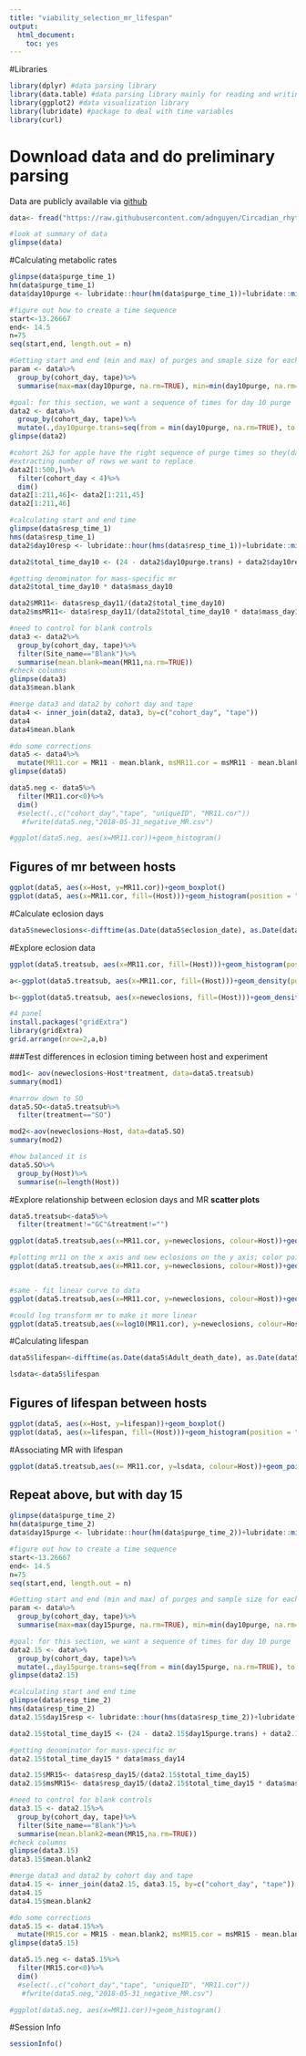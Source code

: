 ```yaml
---
title: "viability_selection_mr_lifespan"
output: 
  html_document: 
    toc: yes
---
```


#Libraries
```r
library(dplyr) #data parsing library
library(data.table) #data parsing library mainly for reading and writing out
library(ggplot2) #data visualization library
library(lubridate) #package to deal with time variables
library(curl)
```

# Download data and do preliminary parsing
Data are publicly available via [github](https://raw.githubusercontent.com/adnguyen/Circadian_rhythm_runs_seasonal_timing/master/Data/2018-05-30_rhagoletis_masterdata_data_slice.csv)
```r
data<- fread("https://raw.githubusercontent.com/adnguyen/Circadian_rhythm_runs_seasonal_timing/master/Data/2018-05-30_rhagoletis_masterdata_data_slice.csv")

#look at summary of data
glimpse(data)
```

#Calculating metabolic rates
```r
glimpse(data$purge_time_1)
hm(data$purge_time_1)
data$day10purge <- lubridate::hour(hm(data$purge_time_1))+lubridate::minute(hm(data$purge_time_1))/60

#figure out how to create a time sequence
start<-13.26667
end<- 14.5
n=75
seq(start,end, length.out = n)

#Getting start and end (min and max) of purges and smaple size for each host, cohort day, and tape
param <- data%>%
  group_by(cohort_day, tape)%>%
  summarise(max=max(day10purge, na.rm=TRUE), min=min(day10purge, na.rm=TRUE), n=length(cohort_day))

#goal: for this section, we want a sequence of times for day 10 purge
data2 <- data%>%
  group_by(cohort_day, tape)%>%
  mutate(.,day10purge.trans=seq(from = min(day10purge, na.rm=TRUE), to = max(day10purge, na.rm=TRUE), length.out = length(Host)))
glimpse(data2)

#cohort 2&3 for apple have the right sequence of purge times so they(day10purge) need to be replaced into corresponding day10purge.trans column
#extracting number of rows we want to replace
data2[1:500,]%>%
  filter(cohort_day < 4)%>%
  dim()
data2[1:211,46]<- data2[1:211,45]
data2[1:211,46]

#calculating start and end time
glimpse(data$resp_time_1)
hms(data$resp_time_1)
data2$day10resp <- lubridate::hour(hms(data$resp_time_1))+lubridate::minute(hms(data$resp_time_1))/60

data2$total_time_day10 <- (24 - data2$day10purge.trans) + data2$day10resp

#getting denominator for mass-specific mr
data2$total_time_day10 * data$mass_day10

data2$MR11<- data$resp_day11/(data2$total_time_day10)
data2$msMR11<- data$resp_day11/(data2$total_time_day10 * data$mass_day10)

#need to control for blank controls
data3 <- data2%>%
  group_by(cohort_day, tape)%>%
  filter(Site_name=="Blank")%>%
  summarise(mean.blank=mean(MR11,na.rm=TRUE))
#check columns
glimpse(data3)
data3$mean.blank

#merge data3 and data2 by cohort day and tape
data4 <- inner_join(data2, data3, by=c("cohort_day", "tape"))
data4
data4$mean.blank

#do some corrections
data5 <- data4%>%
  mutate(MR11.cor = MR11 - mean.blank, msMR11.cor = msMR11 - mean.blank)
glimpse(data5)

data5.neg <- data5%>% 
  filter(MR11.cor<0)%>%
  dim()
  #select(.,c("cohort_day","tape", "uniqueID", "MR11.cor"))
   #fwrite(data5.neg,"2018-05-31_negative_MR.csv")

#ggplot(data5.neg, aes(x=MR11.cor))+geom_histogram()
```

## Figures of mr between hosts
```r
ggplot(data5, aes(x=Host, y=MR11.cor))+geom_boxplot()
ggplot(data5, aes(x=MR11.cor, fill=(Host)))+geom_histogram(position = "identity", alpha=.5)
```
#Calculate eclosion days
```r
data5$neweclosions<-difftime(as.Date(data5$eclosion_date), as.Date(data5$Eclosion_reference_date),units=c("days"))+15
```
#Explore eclosion data
```r
ggplot(data5.treatsub, aes(x=MR11.cor, fill=(Host)))+geom_histogram(position = "identity", alpha=.5)+facet_grid(.~treatment)

a<-ggplot(data5.treatsub, aes(x=MR11.cor, fill=(Host)))+geom_density(position = "identity", alpha=.5)+facet_grid(.~treatment)

b<-ggplot(data5.treatsub, aes(x=neweclosions, fill=(Host)))+geom_density(position = "identity", alpha=.5)+facet_grid(.~treatment)

#4 panel
install.packages("gridExtra")
library(gridExtra)
grid.arrange(nrow=2,a,b)

```
###Test differences in eclosion timing between host and experiment
```r
mod1<- aov(neweclosions~Host*treatment, data=data5.treatsub)
summary(mod1)

#narrow down to SO
data5.SO<-data5.treatsub%>%
  filter(treatment=="SO")

mod2<-aov(neweclosions~Host, data=data5.SO)
summary(mod2)

#how balanced it is
data5.SO%>%
  group_by(Host)%>%
  summarise(n=length(Host))
```
#Explore relationship between eclosion days and MR
**scatter plots**
```r

data5.treatsub<-data5%>%
  filter(treatment!="GC"&treatment!="")

ggplot(data5.treatsub,aes(x=MR11.cor, y=neweclosions, colour=Host))+geom_point()+stat_smooth(method="loess")+facet_grid(.~treatment)

#plotting mr11 on the x axis and new eclosions on the y axis; color points by host, fit curve to data
ggplot(data5.treatsub,aes(x=MR11.cor, y=neweclosions, colour=Host))+geom_point()+stat_smooth(method="loess")


#same - fit linear curve to data
ggplot(data5.treatsub,aes(x=MR11.cor, y=neweclosions, colour=Host))+geom_point()+stat_smooth(method="lm")

#could log transform mr to make it more linear
ggplot(data5.treatsub,aes(x=log10(MR11.cor), y=neweclosions, colour=Host))+geom_point()+stat_smooth(method="lm") + xlim(-3.2,-.5)
```

#Calculating lifespan
```r
data5$lifespan<-difftime(as.Date(data5$Adult_death_date), as.Date(data5$eclosion_date),units=c("days"))

lsdata<-data5$lifespan
```

## Figures of lifespan between hosts
```r

ggplot(data5, aes(x=Host, y=lifespan))+geom_boxplot()
ggplot(data5, aes(x=lifespan, fill=(Host)))+geom_histogram(position = "identity", alpha=.5)

```

#Associating MR with lifespan
```r
ggplot(data5.treatsub,aes(x= MR11.cor, y=lsdata, colour=Host))+geom_point()+stat_smooth(method="loess")

```


## Repeat above, but with day 15
```r
glimpse(data$purge_time_2)
hm(data$purge_time_2)
data$day15purge <- lubridate::hour(hm(data$purge_time_2))+lubridate::minute(hm(data$purge_time_2))/60

#figure out how to create a time sequence
start<-13.26667
end<- 14.5
n=75
seq(start,end, length.out = n)

#Getting start and end (min and max) of purges and sample size for each host, cohort day, and tape
param <- data%>%
  group_by(cohort_day, tape)%>%
  summarise(max=max(day15purge, na.rm=TRUE), min=min(day10purge, na.rm=TRUE), n=length(cohort_day))

#goal: for this section, we want a sequence of times for day 10 purge
data2.15 <- data%>%
  group_by(cohort_day, tape)%>%
  mutate(.,day15purge.trans=seq(from = min(day15purge, na.rm=TRUE), to = max(day15purge, na.rm=TRUE), length.out = length(Host)))
glimpse(data2.15)

#calculating start and end time
glimpse(data$resp_time_2)
hms(data$resp_time_2)
data2.15$day15resp <- lubridate::hour(hms(data$resp_time_2))+lubridate::minute(hms(data$resp_time_2))/60

data2.15$total_time_day15 <- (24 - data2.15$day15purge.trans) + data2.15$day15resp

#getting denominator for mass-specific mr
data2.15$total_time_day15 * data$mass_day14

data2.15$MR15<- data$resp_day15/(data2.15$total_time_day15)
data2.15$msMR15<- data$resp_day15/(data2.15$total_time_day15 * data$mass_day14)

#need to control for blank controls
data3.15 <- data2.15%>%
  group_by(cohort_day, tape)%>%
  filter(Site_name=="Blank")%>%
  summarise(mean.blank2=mean(MR15,na.rm=TRUE))
#check columns
glimpse(data3.15)
data3.15$mean.blank2

#merge data3 and data2 by cohort day and tape
data4.15 <- inner_join(data2.15, data3.15, by=c("cohort_day", "tape"))
data4.15
data4.15$mean.blank2

#do some corrections
data5.15 <- data4.15%>%
  mutate(MR15.cor = MR15 - mean.blank2, msMR15.cor = msMR15 - mean.blank2)
glimpse(data5.15)

data5.15.neg <- data5.15%>% 
  filter(MR15.cor<0)%>%
  dim()
  #select(.,c("cohort_day","tape", "uniqueID", "MR11.cor"))
   #fwrite(data5.neg,"2018-05-31_negative_MR.csv")

#ggplot(data5.neg, aes(x=MR11.cor))+geom_histogram()
```

#Session Info
```r
sessionInfo()
```